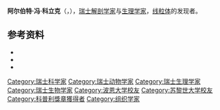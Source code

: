 {{Infobox scientist
| name            = 阿尔伯特·冯·科立克<br/>Rudolf Albert von Kölliker
| image           = Kolliker2.jpg
| birth_date      = {{Birth date|1817|7|6|df=y}}
| birth_place     = {{SWI}}[[苏黎世|苏黎世]]
| death_date      = {{death date and age|1905|11|2|1817|7|6|df=y}}
| death_place     = {{flagicon image|Flag of the German Empire.svg}} [[德意志帝國|德国]][[维尔茨堡|维尔茨堡]]
| nationality     = 瑞士
| field           = [[解剖学|解剖学]]、[[生理学|生理学]]
| work Institution = [[苏黎世大学|苏黎世大学]]<br>[[波恩大学|波恩大学]]
| alma_mater      = <!--Please insert-->
| doctoral_advisor = [[约翰内斯·彼得·缪勒|约翰内斯·彼得·缪勒]]<br>[[Friedrich_Gustav_Jakob_Henle|Friedrich Gustav Jakob Henle]]
| doctoral_students = <!--Please insert-->
| known_for       = 对[[动物学|动物学]]做出的贡献
| prizes          = [[科普利奖章|科普利奖章]]（1897年）
}}

'''阿尔伯特·冯·科立克'''（{{lang-de|'''Rudolf Albert von Kölliker'''}}，{{bd|1817年|7月6日|1905年|11月2日}}），[[瑞士|瑞士]][[解剖学|解剖学家]]与[[生理学|生理学家]]，[[线粒体|线粒体]]的发现者。

==参考资料==
{{wikisource author}}
*{{1911}}
*{{Citation
|pmid = 4880509
|publication-date=1968 Nov 25
|year=1968
|title=Albert von Kölliker (1817-1905) Würzburger histologist.
|volume=206
|issue=9
|periodical=[[Journal_of_the_American_Medical_Association|JAMA]]
|pages=2111–2
|doi = 10.1001/jama.206.9.2111
|author = ,
}}
* {{Citation
|publication-date=1964
|title=The Mitochondrion
|author=Albert L. Lehninger
}}

{{1851年至1900年科普利奖章获得者}}
{{Authority control}}
{{DEFAULTSORT:Kolliker, Albert von}}
[[Category:瑞士科学家|Category:瑞士科学家]]
[[Category:瑞士动物学家|Category:瑞士动物学家]]
[[Category:瑞士生理学家|Category:瑞士生理学家]]
[[Category:瑞士生物学家|Category:瑞士生物学家]]
[[Category:波恩大学校友|Category:波恩大学校友]]
[[Category:苏黎世大学校友|Category:苏黎世大学校友]]
[[Category:科普利獎章獲得者|Category:科普利獎章獲得者]]
[[Category:组织学家|Category:组织学家]]